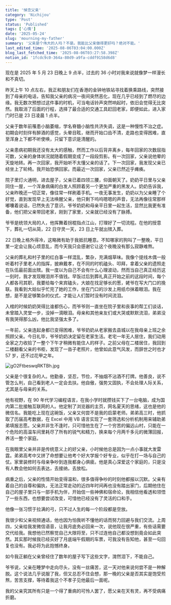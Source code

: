 ```yaml
---
title: '悼念父亲'
category: 'Nichijou'
type: 'Post'
status: 'Published'
tags: ['心情']
date: '2025-05-24'
slug: 'mourning-my-father'
summary: '父亲是个伟大的人吗？不是。我能比父亲做得更好吗？绝对不能。'
last_edited_time: '2025-08-06T03:04:00.000Z'
blog_last_fetched_time: '2025-08-06T03:27:58.398Z'
notion_id: '1fcdc9c0-364a-80d9-a9fa-cddf9158d6d8'
---
```


现在是 2025 年 5 月 23 日晚上 9 点半，过去的 36 小时对我来说就像梦一样漫长和不真切。

昨天上午 10 点左右，我正和朋友们在香港的金钟地铁站寻找着换乘路线，突然接到了母亲的电话，告知我父亲的病况一夜间突然恶化，现在几乎已经到了燃尽的边缘。我无数次预想过这件事的时机，可当电话铃声突然响起时，依旧会觉得无比突然。我取消了后面的行程，选择了最合适的交通工具赶回老家，即便如此，进入家门时已是 23 日凌晨 1 点半。

父亲于数年前罹患小脑萎缩，学名脊髓小脑性共济失调，这是一种慢性不治之症。初期会时刻伴有醉酒的感觉，头晕目眩，继而开始口齿不清，走路也变得困难，直至浑身上下都不听使唤，只留下意识是清醒的。

父亲患病初期我还没有太大的感触，然而工作以后背井离乡，每年回家的次数屈指可数，父亲的身体状况就随着假期变成了一段段剪影。有一次回家，父亲说他晕的天旋地转。再一次回家，我开始听不太懂父亲的话了。下一次回家，我发现父亲已经坐上了轮椅。我开始恐惧回家。而最近一次回家，父亲已然近乎瘫痪。

院子里灯火通明，进去屋子，父亲已着四领三腰，仰面朝天了。奶奶平日里与父亲同住一屋，一个浑身病痛的白发人照顾着另一个更加严重的黑发人。奶奶告诉我，父亲昨晚还一切正常，像往常一样刷着手机。一夜无事发生，奶奶以为父亲睡了个好觉，直到发现早上无法唤醒父亲，他只剩下呜呜嗯嗯的声音，无法再像往常那样嘟囔着说话，已然失去了意识。爷爷奶奶和母亲平日里一起生活，显然比我更有准备，他们把父亲带回老家，刚到了家里，父亲就已经没有了脉搏。

爷爷是统领大局的人，他挥舞着拐棍指点江山，打理好了一切流程。在他的授意下，葬礼一切从简，22 日守灵一天，23 日上午就出殡入葬。

22 日晚上格外得冷，这略微有助于我抵抗睡意。不知哪家的狗叫了一整晚，平日里一定会让我心烦意乱，而今天我只会感谢它让这个夜晚没有那么寂静难熬。

父亲的葬礼和村子里的红白事一样混乱，繁杂，充满烟草味。我像个提线木偶一般听着村子里老人的指挥，披麻戴孝，在不同的时机磕头、叩拜，拿着父亲的遗照走在队伍最前面出殡。我一度以为自己不会有什么心理波动，然而当自己真正经历这一刻时，我才发现眼泪并不值钱。早饭过后到葬礼真正开始之前的这段时间，每个人都各司其职，我要给每个来宾磕头，大娘在找足够长的葱，姥爷在写大门口的挽联。我看到大姑似乎忙完了她的工作，坐在门口的沙发上用纸巾抹着眼泪。我在想，是不是足够繁杂的仪式，才能让人们暂时没有时间流泪。

入棺的时候奶奶哭得比谁都伤心，而爷爷则一直坐在院子里和丧事的帮工们谈话，未曾踏入灵堂一步，没掉一滴眼泪。母亲和其他亲友们或大哭或默默流泪，弟弟没有我哭得那么凶，他比我坚强太多了。

一年前，父亲连起身都已变得困难，爷爷奶奶从老家搬去县城以在我母亲上班之余照顾父亲。今日礼毕，爷爷奶奶决定留在老家生活。老宅一年无人居住，我们动用全家之力收拾了一整个下午才稍微有能住人的样子。之前父母在二楼居住，我回到二楼翻看父亲的书柜，发现了一沓子老照片，他曾如此意气风发，而辞世之时也才 57 岁，还不过花甲之年。

![gO2FtbeswqRKTBh.jpg](https://cdn.sa.net/2025/05/24/gO2FtbeswqRKTBh.jpg)

父亲是个很复杂的人。他勤奋，坚忍，节俭，不抽烟不沾酒不打牌。他善良，说不管怎么判，自己看到老人一定会去扶。他自傲，强势又固执，不会处理人际关系，尤其是与母亲的关系。

他有视野，在 90 年代学习编程语言，在我小学时就攒钱买下了一台电脑，成为国内第二批接触互联网的人。他定制了浏览器的主页，网名夏天的思绪，这也是他的微信名。我能吃上现在这碗饭，父亲又何尝不是我的启蒙老师。弟弟高三时，他抓取了历届高考数据，在 Excel 中用 VB 语言实现了一套筛选和分析机制用来辅助弟弟填报志愿。父亲并非生不逢时，只可惜他生在了一个穷苦的偏远山村，只能在一个危险的高温车间里耗尽了所有的锐气和精力，换来每个月两千多元的微薄回报，养活一整个家庭。

在我眼里父亲并非是传统意义上的好父亲，小时候他总是因为一点小事就大发雷霆。弟弟高考中又拼了命想要让他考个好大学报个好专业，似乎在打一场与自己的仗。家里装修时与母亲争吵到连我都身心俱疲。他是真心深爱这个家庭的，只是没有人教会他如何去表达，去接纳，去放松。

病重之后，父亲的性情开始变得温和，很多值得争吵的时刻他都报以沉默。父亲有着自己的自尊和偏执，无法正常走动的近四年时间再也没有踏出家门，后期他住在自己的屋子里只与一部手机为伴，开始信一些神佛和宿命论，我相信他看透和领悟了一些东西，也想要尝试改变，可惜他已经没有了灵活的口和手。

他像一张习惯于拉满的弓，只不过人生的每一个阶段都是空放。

我很少和父亲视频通话，他也因为怕我听不懂他的话而努力回避与我们交流。上周四，父亲给我发微信语音，让我月底务必回来一次，说他现在很严重，有些话需要交代给我。我想他已然察觉自己大限将至，只不过连他自己都没想到竟会如此突然。其实那时候我已经买好了月底端午假期的车票，可我没有告知他，甚至一句回复也没有。我必将为此抱憾终身。

如今我正躺在父亲曾经住了数年的屋子写下这些文字，潸然泪下，不能自己。

爷爷说，父亲在睡梦中走向尽头，没有一丝痛苦，这一天对他来说何尝不是一种解脱。这个说法几乎说服了我，但又总忍不住会想，那一晚的父亲是否其实是饱受煎熬，苦苦支撑，等待着我这个不孝子见他最后一面呢。

我的父亲究其所有只是一个得了重病的可怜人罢了，愿父亲在天有灵，再不受病痛折磨。
